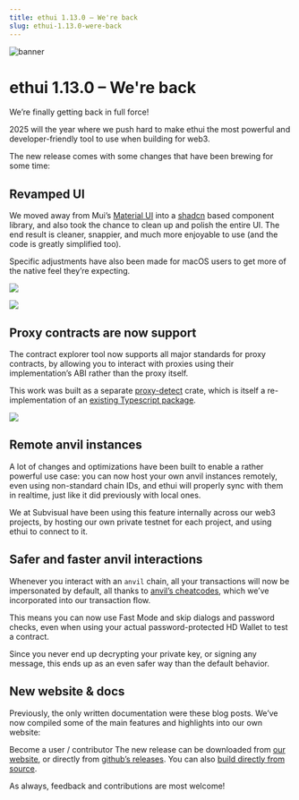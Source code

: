 ```yaml
---
title: ethui 1.13.0 – We're back
slug: ethui-1.13.0-were-back
---
```


![banner](./banner.png)

# ethui 1.13.0 – We're back

We’re finally getting back in full force!

2025 will the year where we push hard to make ethui the most powerful and developer-friendly tool to use when building for web3.

<Embed url="https://github.com/ethui/ethui/releases/tag/v1.13.0" />

The new release comes with some changes that have been brewing for some time:

## Revamped UI

We moved away from Mui’s [Material UI](https://mui.com/material-ui/) into a [shadcn](https://ui.shadcn.com/) based component library, and also took the chance to clean up and polish the entire UI. The end result is cleaner, snappier, and much more enjoyable to use (and the code is greatly simplified too).

Specific adjustments have also been made for macOS users to get more of the native feel they’re expecting.

![](./light-mode.png)

![](./dark-mode.png)

## Proxy contracts are now support

The contract explorer tool now supports all major standards for proxy contracts, by allowing you to interact with proxies using their implementation’s ABI rather than the proxy itself.

This work was built as a separate [proxy-detect](https://github.com/ethui/proxy-detect) crate, which is itself a re-implementation of an [existing Typescript package](https://github.com/abipub/evm-proxy-detection).

![](./proxies.png)

## Remote anvil instances

A lot of changes and optimizations have been built to enable a rather powerful use case: you can now host your own anvil instances remotely, even using non-standard chain IDs, and ethui will properly sync with them in realtime, just like it did previously with local ones.

We at Subvisual have been using this feature internally across our web3 projects, by hosting our own private testnet for each project, and using ethui to connect to it.

## Safer and faster anvil interactions

Whenever you interact with an `anvil` chain, all your transactions will now be impersonated by default, all thanks to [anvil’s cheatcodes](https://book.getfoundry.sh/reference/anvil/#custom-methods), which we’ve incorporated into our transaction flow.

This means you can now use Fast Mode and skip dialogs and password checks, even when using your actual password-protected HD Wallet to test a contract.

Since you never end up decrypting your private key, or signing any message, this ends up as an even safer way than the default behavior.

## New website & docs

Previously, the only written documentation were these blog posts. We’ve now compiled some of the main features and highlights into our own website:

<Embed url="https://ethui.dev" />


Become a user / contributor
The new release can be downloaded from [our website](https://ethui.dev/), or directly from [github’s releases](https://github.com/ethui/ethui/releases/tag/v1.13.0). You can also [build directly from source](https://github.com/ethui/ethui).

As always, feedback and contributions are most welcome!

<Embed url="https://github.com/ethui/ethui/releases/tag/v1.13.0" />
